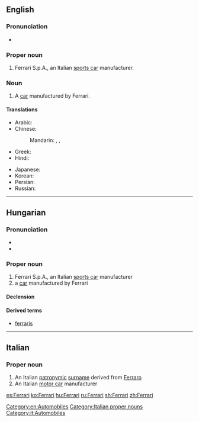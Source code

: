 ==English==
{{wikipedia}}

===Pronunciation===
* {{IPA|/fəˈɹɑːɹi/|lang=en}}

===Proper noun===
{{en-proper noun}}

# Ferrari S.p.A., an Italian [[sports car]] manufacturer.

===Noun===
{{en-noun}}

# A [[car]] manufactured by Ferrari.

====Translations====
{{trans-top|Italian car}}
* Arabic: {{t|ar|فيراري|m|tr=firārī|sc=Arab}}
* Chinese:
*: Mandarin: {{t|cmn|法拉利汽車|sc=Hani}}, {{t|cmn|法拉利汽车|tr=Fǎlālì qìchē|sc=Hani}}, {{t+|cmn|法拉利|tr=Fǎlālì|sc=Hani}}
* Greek: {{t|el|Φερράρι|tr=Ferrári|sc=Grek}}
* Hindi: {{t|hi|फ़ेरारी|tr=ferārī|sc=Deva}}
{{trans-mid}}
* Japanese: {{t|ja|フェラーリ|tr=Ferāri|sc=Jpan}}
* Korean: {{t|ko|페라리|tr=Perari|sc=Kore}}
* Persian: {{t+|fa|فراری|tr=Ferâri|sc=fa-Arab}}
* Russian: {{t|ru|Феррари|f|tr=Ferrári|sc=Cyrl}}
{{trans-bottom}}

[[Category:en:Automobiles]]

----

==Hungarian==
{{wikipedia|lang=hu}}

===Pronunciation===
* {{hu-IPA}}
* {{hyphenation|Fer|ra|ri|lang=hu}}

===Proper noun===
{{head|hu|proper noun}}

# Ferrari S.p.A., an Italian [[sports car]] manufacturer
# a [[car]] manufactured by Ferrari

====Declension====
{{hu-decl-k-back|Ferrar|i}}{{hu-pos-tok|Ferrari|ja}}

====Derived terms====
* [[ferraris]]

----

==Italian==

===Proper noun===
{{wikipedia|lang=it}}
{{head|it|proper nouns}}

# An Italian [[patronymic]] [[surname]] derived from [[Ferraro]]
# An Italian [[motor car]] manufacturer

[[Category:Italian proper nouns]]
[[Category:it:Automobiles]]

[[es:Ferrari]]
[[ko:Ferrari]]
[[hu:Ferrari]]
[[ru:Ferrari]]
[[sh:Ferrari]]
[[zh:Ferrari]]